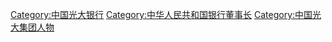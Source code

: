 [[Category:中国光大银行|Category:中国光大银行]]
[[Category:中华人民共和国银行董事长|Category:中华人民共和国银行董事长]]
[[Category:中国光大集团人物|Category:中国光大集团人物]]
